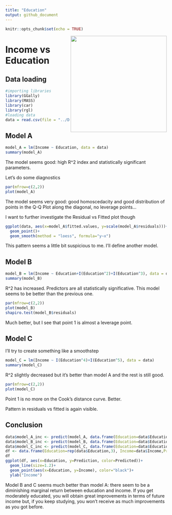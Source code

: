 ```yaml
---
title: "Education"
output: github_document
---
```


```r
knitr::opts_chunk$set(echo = TRUE)
```

<img src="images/money_education.jfif" width="300" align="right"/>

# Income vs Education

## Data loading

```r
#importing libraries
library(GGally)
library(MASS)
library(car)
library(rgl)
#loading data
data = read.csv(file = "../Datasets/Income2.csv", header = T)
```

## Model A

```r
model_A = lm(Income ~ Education, data = data)
summary(model_A)

```

The model seems good: high R\^2 index and statistically significant parameters.

Let's do some diagnostics

```r
par(mfrow=c(2,2))
plot(model_A)
```

The model seems very good: good homoscedacity and good distribution of points in the Q-Q Plot along the diagonal, no leverage points...

I want to further investigate the Residual vs Fitted plot though

```r
ggplot(data, aes(x=model_A$fitted.values, y=scale(model_A$residuals)))+
  geom_point()+
  geom_smooth(method = "loess", formula="y~x")
```

This pattern seems a little bit suspicious to me. I'll define another model.

## Model B

```r
model_B = lm(Income ~ Education+I(Education^2)+I(Education^3), data = data)
summary(model_B)

```

R\^2 has increased. Predictors are all statistically significative. This model seems to be better than the previous one.

```r
par(mfrow=c(2,2))
plot(model_B)
shapiro.test(model_B$residuals)
```

Much better, but I see that point 1 is almost a leverage point.

## Model C

I'll try to create something like a smoothstep

```r
model_C = lm(Income ~ I(Education^4)+I(Education^5), data = data)
summary(model_C)

```

R\^2 slightly decreased but it's better than model A and the rest is still good.

```r
par(mfrow=c(2,2))
plot(model_C)
```

Point 1 is no more on the Cook's distance curve. Better.

Pattern in residuals vs fitted is again visible.

## Conclusion

```r
data$model_A_inc <- predict(model_A, data.frame(Education=data$Education))
data$model_B_inc <- predict(model_B, data.frame(Education=data$Education))
data$model_C_inc <- predict(model_C, data.frame(Education=data$Education))
df <- data.frame(Education=rep(data$Education,3), Income=data$Income,Prediction=c(data$model_A_inc,data$model_B_inc,data$model_C_inc), Predicted=c(rep("model A",30),rep("model B",30),rep("model C",30)))
df
ggplot(df, aes(x=Education, y=Prediction, color=Predicted))+
  geom_line(size=1.2)+
  geom_point(aes(x=Education, y=Income), color="black")+
  ylab("Income")

```

Model B and C seems much better than model A: there seem to be a diminishing marginal return between education and income. If you get moderately educated, you will obtain great improvements in terms of future income but, if you keep studying, you won't receive as much improvements as you got before.
